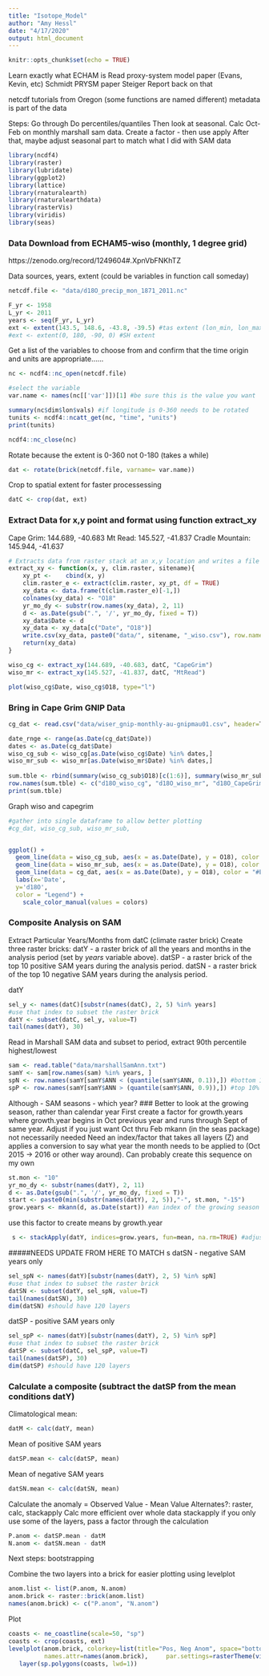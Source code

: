 ```yaml
---
title: "Isotope_Model"
author: "Amy Hessl"
date: "4/17/2020"
output: html_document
---
```



```r
knitr::opts_chunk$set(echo = TRUE)
```

Learn exactly what ECHAM is
Read proxy-system model paper (Evans, Kevin, etc)
Schmidt
PRYSM paper
Steiger
Report back on that 

netcdf tutorials from Oregon (some functions are named different)
metadata is part of the data

Steps:
Go through
Do percentiles/quantiles
Then look at seasonal. Calc Oct-Feb on monthly marshall sam data. Create a factor - then use apply
After that, maybe adjust seasonal part to match what I did with SAM data


```r
library(ncdf4)
library(raster)
library(lubridate)
library(ggplot2)
library(lattice)
library(rnaturalearth)
library(rnaturalearthdata)
library(rasterVis)
library(viridis)
library(seas)
```

### Data Download from ECHAM5‐wiso (monthly, 1 degree grid)
https://zenodo.org/record/1249604#.XpnVbFNKhTZ

Data sources, years, extent (could be variables in function call someday)
```r
netcdf.file <- "data/d18O_precip_mon_1871_2011.nc"

F_yr <- 1958
L_yr <- 2011
years <- seq(F_yr, L_yr)
ext <- extent(143.5, 148.6, -43.8, -39.5) #tas extent (lon_min, lon_max, lat_min, lat_max)
#ext <- extent(0, 180, -90, 0) #SH extent
```

Get a list of the variables to choose from and confirm that the time 
origin and units are appropriate......
```r
nc <- ncdf4::nc_open(netcdf.file)

#select the variable
var.name <- names(nc[['var']])[1] #be sure this is the value you want

summary(nc$dim$lon$vals) #if longitude is 0-360 needs to be rotated
tunits <- ncdf4::ncatt_get(nc, "time", "units")
print(tunits)

ncdf4::nc_close(nc)
```

Rotate because the extent is 0-360 not 0-180 (takes a while)
```r
dat <- rotate(brick(netcdf.file, varname= var.name))
```

Crop to spatial extent for faster processessing
```r
datC <- crop(dat, ext)
```

### Extract Data for x,y point and format using function extract_xy
Cape Grim: 144.689, -40.683 
Mt Read: 145.527, -41.837 
Cradle Mountain: 145.944, -41.637 
```r
# Extracts data from raster stack at an x,y location and writes a file for use later named by sitename.
extract_xy <- function(x, y, clim.raster, sitename){
    xy_pt <-	cbind(x, y)
    clim.raster_e <- extract(clim.raster, xy_pt, df = TRUE)
    xy_data <- data.frame(t(clim.raster_e)[-1,])
    colnames(xy_data) <- "O18"
    yr_mo_dy <- substr(row.names(xy_data), 2, 11)
    d <- as.Date(gsub(".", '/', yr_mo_dy, fixed = T))
    xy_data$Date <- d
    xy_data <- xy_data[c("Date", "O18")]
    write.csv(xy_data, paste0("data/", sitename, "_wiso.csv"), row.names=FALSE)
    return(xy_data)
}

wiso_cg <- extract_xy(144.689, -40.683, datC, "CapeGrim")
wiso_mr <- extract_xy(145.527, -41.837, datC, "MtRead")
```

```r
plot(wiso_cg$Date, wiso_cg$O18, type="l")

```

### Bring in Cape Grim GNIP Data
```r
cg_dat <- read.csv("data/wiser_gnip-monthly-au-gnipmau01.csv", header=T)[,c("Date", "O18")]
```

```r
date_rnge <- range(as.Date(cg_dat$Date))
dates <- as.Date(cg_dat$Date)
wiso_cg_sub <- wiso_cg[as.Date(wiso_cg$Date) %in% dates,]
wiso_mr_sub <- wiso_mr[as.Date(wiso_mr$Date) %in% dates,]
  
sum.tble <- rbind(summary(wiso_cg_sub$O18)[c(1:6)], summary(wiso_mr_sub$O18)[c(1:6)], summary(cg_dat$O18)[c(1:6)])
row.names(sum.tble) <- c("d18O_wiso_cg", "d18O_wiso_mr", "d18O_CapeGrim")
print(sum.tble)
```

Graph wiso and capegrim
```r

#gather into single dataframe to allow better plotting
#cg_dat, wiso_cg_sub, wiso_mr_sub, 


ggplot() + 
  geom_line(data = wiso_cg_sub, aes(x = as.Date(Date), y = O18), color = "#00AFBB") + #teal
  geom_line(data = wiso_mr_sub, aes(x = as.Date(Date), y = O18), color = "#FC4E07") + #orange
  geom_line(data = cg_dat, aes(x = as.Date(Date), y = O18), color = "#E7B800") + #yellow
  labs(x='Date',
  y='d18O', 
  color = "Legend") +
    scale_color_manual(values = colors)


```

### Composite Analysis on SAM
Extract Particular Years/Months from datC (climate raster brick)
Create three raster bricks:
datY - a raster brick of all the years and months in the analysis period (set by _years_ variable above).
datSP - a raster brick of the top 10 positive SAM years during the analysis period.
datSN - a raster brick of the top 10 negative SAM years during the analysis period.

datY
```r
sel_y <- names(datC)[substr(names(datC), 2, 5) %in% years] 
#use that index to subset the raster brick
datY <- subset(datC, sel_y, value=T)
tail(names(datY), 30) 
```


Read in Marshall SAM data and subset to period, extract 90th percentile highest/lowest
```r
sam <- read.table("data/marshallSamAnn.txt")
samY <- sam[row.names(sam) %in% years, ]
spN <- row.names(samY[samY$ANN < (quantile(samY$ANN, 0.1)),]) #bottom 10% annual SAM
spP <- row.names(samY[samY$ANN > (quantile(samY$ANN, 0.9)),]) #top 10% annual SAM
```



Although - SAM seasons - which year?
### Better to look at the growing season, rather than calendar year
First create a factor for growth.years where growth.year begins in Oct previous year and runs through Sept of same year.
Adjust if you just want Oct thru Feb
mkann (in the seas package) not necessarily needed
Need an index/factor that takes all layers (Z) and applies a conversion to say what year the month needs to be applied to (Oct 2015 -> 2016 or other way around). Can probably create this sequence on my own
```r
st.mon <- "10"  
yr_mo_dy <- substr(names(datY), 2, 11)
d <- as.Date(gsub(".", '/', yr_mo_dy, fixed = T)) 
start <- paste0(min(substr(names(datY), 2, 5)),"-", st.mon, "-15")
grow.years <- mkann(d, as.Date(start)) #an index of the growing season years.  note first and last are incomplete as is last year.
```

use this factor to create means by growth.year
```r
 s <- stackApply(datY, indices=grow.years, fun=mean, na.rm=TRUE) #adjust names of layers to match spN
```


#####NEEDS UPDATE FROM HERE TO MATCH s 
datSN - negative SAM years only
```r
sel_spN <- names(datY)[substr(names(datY), 2, 5) %in% spN] 
#use that index to subset the raster brick
datSN <- subset(datY, sel_spN, value=T)
tail(names(datSN), 30) 
dim(datSN) #should have 120 layers
```

datSP - positive SAM years only
```r
sel_spP <- names(datY)[substr(names(datY), 2, 5) %in% spP] 
#use that index to subset the raster brick
datSP <- subset(datC, sel_spP, value=T)
tail(names(datSP), 30) 
dim(datSP) #should have 120 layers
```

### Calculate a composite (subtract the datSP from the mean conditions datY)
Climatological mean:
```r
datM <- calc(datY, mean)
```
Mean of positive SAM years
```r
datSP.mean <- calc(datSP, mean)
```
Mean of negative SAM years
```r
datSN.mean <- calc(datSN, mean)
```

Calculate the anomaly = Observed Value - Mean Value
Alternates?: raster, calc, stackapply
Calc more efficient over whole data
stackapply if you only use some of the layers, pass a factor through the calculation
```r
P.anom <- datSP.mean - datM
N.anom <- datSN.mean - datM
```
Next steps: bootstrapping

Combine the two layers into a brick for easier plotting using levelplot
```r
anom.list <- list(P.anom, N.anom) 
anom.brick <- raster::brick(anom.list)
names(anom.brick) <- c("P.anom", "N.anom")
```

Plot
```r
coasts <- ne_coastline(scale=50, "sp")
coasts <- crop(coasts, ext)
levelplot(anom.brick, colorkey=list(title="Pos, Neg Anom", space="bottom"), margin=TRUE, 
          names.attr=names(anom.brick),     par.settings=rasterTheme(viridis_pal(option = "D")(255))) + 
   layer(sp.polygons(coasts, lwd=1)) 
```

